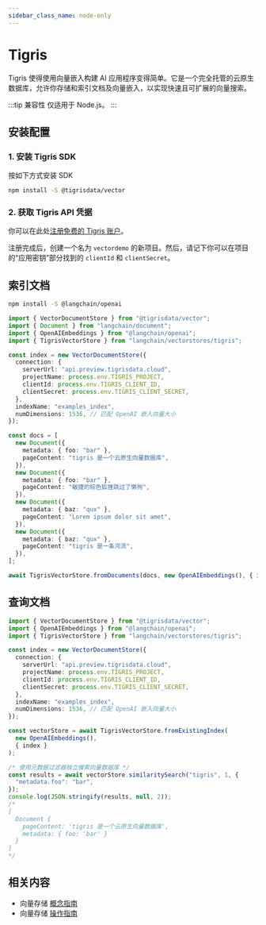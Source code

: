 ```yaml
---
sidebar_class_name: node-only
---
```



# Tigris

Tigris 使得使用向量嵌入构建 AI 应用程序变得简单。它是一个完全托管的云原生数据库，允许你存储和索引文档及向量嵌入，以实现快速且可扩展的向量搜索。

:::tip 兼容性
仅适用于 Node.js。
:::

## 安装配置

### 1. 安装 Tigris SDK

按如下方式安装 SDK

```bash npm2yarn
npm install -S @tigrisdata/vector
```

### 2. 获取 Tigris API 凭据

你可以在此处[注册免费的 Tigris 账户](https://www.tigrisdata.com/)。

注册完成后，创建一个名为 `vectordemo` 的新项目。然后，请记下你可以在项目的“应用密钥”部分找到的 `clientId` 和 `clientSecret`。

## 索引文档


<IntegrationInstallTooltip></IntegrationInstallTooltip>

```bash npm2yarn
npm install -S @langchain/openai
```

```typescript
import { VectorDocumentStore } from "@tigrisdata/vector";
import { Document } from "langchain/document";
import { OpenAIEmbeddings } from "@langchain/openai";
import { TigrisVectorStore } from "langchain/vectorstores/tigris";

const index = new VectorDocumentStore({
  connection: {
    serverUrl: "api.preview.tigrisdata.cloud",
    projectName: process.env.TIGRIS_PROJECT,
    clientId: process.env.TIGRIS_CLIENT_ID,
    clientSecret: process.env.TIGRIS_CLIENT_SECRET,
  },
  indexName: "examples_index",
  numDimensions: 1536, // 匹配 OpenAI 嵌入向量大小
});

const docs = [
  new Document({
    metadata: { foo: "bar" },
    pageContent: "tigris 是一个云原生向量数据库",
  }),
  new Document({
    metadata: { foo: "bar" },
    pageContent: "敏捷的棕色狐狸跳过了懒狗",
  }),
  new Document({
    metadata: { baz: "qux" },
    pageContent: "Lorem ipsum dolor sit amet",
  }),
  new Document({
    metadata: { baz: "qux" },
    pageContent: "tigris 是一条河流",
  }),
];

await TigrisVectorStore.fromDocuments(docs, new OpenAIEmbeddings(), { index });
```

## 查询文档


```typescript
import { VectorDocumentStore } from "@tigrisdata/vector";
import { OpenAIEmbeddings } from "@langchain/openai";
import { TigrisVectorStore } from "langchain/vectorstores/tigris";

const index = new VectorDocumentStore({
  connection: {
    serverUrl: "api.preview.tigrisdata.cloud",
    projectName: process.env.TIGRIS_PROJECT,
    clientId: process.env.TIGRIS_CLIENT_ID,
    clientSecret: process.env.TIGRIS_CLIENT_SECRET,
  },
  indexName: "examples_index",
  numDimensions: 1536, // 匹配 OpenAI 嵌入向量大小
});

const vectorStore = await TigrisVectorStore.fromExistingIndex(
  new OpenAIEmbeddings(),
  { index }
);

/* 使用元数据过滤器独立搜索向量数据库 */
const results = await vectorStore.similaritySearch("tigris", 1, {
  "metadata.foo": "bar",
});
console.log(JSON.stringify(results, null, 2));
/*
[
  Document {
    pageContent: 'tigris 是一个云原生向量数据库',
    metadata: { foo: 'bar' }
  }
]
*/
```

## 相关内容

- 向量存储 [概念指南](/docs/concepts/#vectorstores)
- 向量存储 [操作指南](/docs/how_to/#vectorstores)